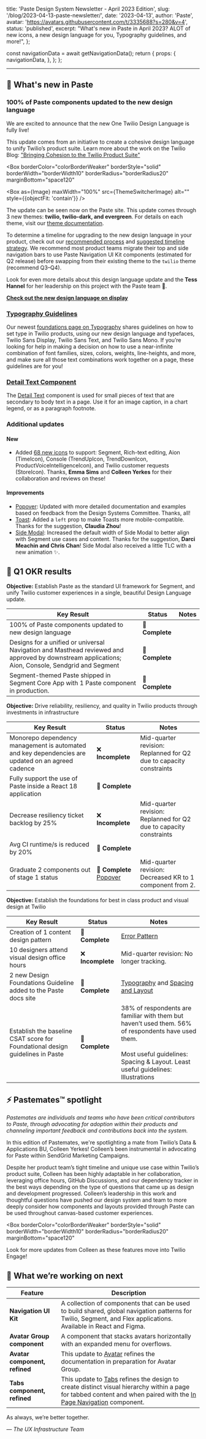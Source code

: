   title: 'Paste Design System Newsletter - April 2023 Edition',
  slug: '/blog/2023-04-13-paste-newsletter/',
  date: '2023-04-13',
  author: 'Paste',
  avatar: 'https://avatars.githubusercontent.com/t/3335688?s=280&v=4',
  status: 'published',
  excerpt:
    "What's new in Paste in April 2023? ALOT of new icons, a new design language for you, Typography guidelines, and more!",
};



  const navigationData = await getNavigationData();
  return {
    props: {
      navigationData,
    },
  };
};

<ArticleHeader
  title={meta.title}
  description={meta.description}
  date={meta.date}
  machineDate={meta.date}
  author={meta.author}
  avatar={meta.avatar}
/>

---

<contentwrapper>

<PageAside data={mdxHeadings} hideFeedback />

<ArticleContent>

## 📣 What's new in Paste

### 100% of Paste components updated to the new design language

<ResponsiveImage src={DesignLanguageImage} alt="" />

We are excited to announce that the new One Twilio Design Language is fully live!

This update comes from an initiative to create a cohesive design language to unify Twilio’s product suite. Learn more about the work on the Twilio Blog: ["Bringing Cohesion to the Twilio Product Suite"](https://www.twilio.com/blog/bringing-cohesion-to-the-twilio-product-suite-part-i)

<Box
  borderColor="colorBorderWeaker"
  borderStyle="solid"
  borderWidth="borderWidth10"
  borderRadius="borderRadius20"
  marginBottom="space120"
>
  <Box as={Image} maxWidth="100%" src={ThemeSwitcherImage} alt="" style={{objectFit: 'contain'}} />
</Box>

The update can be seen now on the Paste site. This update comes through 3 new themes: **twilio, twilio-dark, and evergreen**. For details on each theme, visit our [theme documentation](/theme).

To determine a timeline for upgrading to the new design language in your product, check out our [recommended process](https://www.figma.com/proto/wAXdm0CAM3rnjn3RJsWb2v/One-Twilio-Updates-Shareout-for-Team-UX?node-id=1-17899&scaling=contain&page-id=0%3A1) and [suggested timeline strategy](https://www.figma.com/proto/wAXdm0CAM3rnjn3RJsWb2v/One-Twilio-Updates-Shareout-for-Team-UX?node-id=154-164616&scaling=contain&page-id=0%3A1). We recommend most product teams migrate their top and side navigation bars to use Paste Navigation UI Kit components (estimated for Q2 release) before swapping from their existing theme to the `twilio` theme (recommend Q3–Q4).

Look for even more details about this design language update and the **Tess Hannel** for her leadership on this project with the Paste team 🌟.

[**Check out the new design language on display**](/)

### [Typography Guidelines](/foundations/typography)

<ResponsiveImage src={TypographyImage} alt="" />

Our newest [foundations page on Typography](/foundations/typography) shares guidelines on how to set type in Twilio products, using our new design language and typefaces, Twilio Sans Display, Twilio Sans Text, and Twilio Sans Mono. If you’re looking for help in making a decision on how to use a near-infinite combination of font families, sizes, colors, weights, line-heights, and more, and make sure all those text combinations work together on a page, these guidelines are for you!

### [Detail Text Component](/components/detail-text)

<ResponsiveImage src={DetailTextImage} alt="" />

The [Detail Text](/components/detail-text) component is used for small pieces of text that are secondary to body text in a page. Use it for an image caption, in a chart legend, or as a paragraph footnote.

### Additional updates

#### New

- Added [68 new icons](/components/icon) to support: Segment, Rich-text editing, Aion (TimeIcon), Console (TrendUpIcon, TrendDownIcon, ProductVoiceIntelligenceIcon), and Twilio customer requests (StoreIcon). Thanks, **Emma Sims** and **Colleen Yerkes** for their collaboration and reviews on these!

#### Improvements

- [Popover](/components/popover): Updated with more detailed documentation and examples based on feedback from the Design Systems Committee. Thanks, all!
- [Toast](/components/toast#reponsive-toast): Added a `left` prop to make Toasts more mobile-compatible. Thanks for the suggestion, **Claudia Zhou**!
- [Side Modal](/components/side-modal): Increased the default width of Side Modal to better align with Segment use cases and content. Thanks for the suggestion, **Darci Meachin and Chris Chan**! Side Modal also received a little TLC with a new animation ✨.

## 🚦 Q1 OKR results

**Objective:** Establish Paste as the standard UI framework for Segment, and unify Twilio customer experiences in a single, beautiful Design Language update.

| Key Result                                                                                                                                       | Status          | Notes |
| ------------------------------------------------------------------------------------------------------------------------------------------------ | --------------- | ----- |
| 100% of Paste components updated to new design language                                                                                          | 🎉 **Complete** |       |
| Designs for a unified or universal Navigation and Masthead reviewed and approved by downstream applications; Aion, Console, Sendgrid and Segment | 🎉 **Complete** |       |
| Segment-themed Paste shipped in Segment Core App with 1 Paste component in production.                                                           | 🎉 **Complete** |       |

**Objective:** Drive reliability, resiliency, and quality in Twilio products through investments in infrastructure

| Key Result                                                                                        | Status                                        | Notes                                                              |
| ------------------------------------------------------------------------------------------------- | --------------------------------------------- | ------------------------------------------------------------------ |
| Monorepo dependency management is automated and key dependencies are updated on an agreed cadence | ❌ **Incomplete**                             | Mid-quarter revision: Replanned for Q2 due to capacity constraints |
| Fully support the use of Paste inside a React 18 application                                      | 🎉 **Complete**                               |                                                                    |
| Decrease resiliency ticket backlog by 25%                                                         | ❌ **Incomplete**                             | Mid-quarter revision: Replanned for Q2 due to capacity constraints |
| Avg CI runtime/s is reduced by 20%                                                                | 🎉 **Complete**                               |                                                                    |
| Graduate 2 components out of stage 1 status                                                       | 🎉 **Complete** [Popover](components/popover) | Mid-quarter revision: Decreased KR to 1 component from 2.          |

**Objective:** Establish the foundations for best in class product and visual design at Twilio

| Key Result                                                                    | Status            | Notes                                                                                                                                                                                             |
| ----------------------------------------------------------------------------- | ----------------- | ------------------------------------------------------------------------------------------------------------------------------------------------------------------------------------------------- |
| Creation of 1 content design pattern                                          | 🎉 **Complete**   | [Error Pattern](patterns/error-state)                                                                                                                                                             |
| 10 designers attend visual design office hours                                | ❌ **Incomplete** | Mid-quarter revision: No longer tracking.                                                                                                                                                         |
| 2 new Design Foundations Guideline added to the Paste docs site               | 🎉 **Complete**   | [Typography](foundations/typography) and [Spacing and Layout](foundations/spacing-and-layout)                                                                                                     |
| Establish the baseline CSAT score for Foundational design guidelines in Paste | 🎉 **Complete**   | 38% of respondents are familiar with them but haven’t used them. 56% of respondents have used them. <br /><br /> Most useful guidelines: Spacing & Layout. Least useful guidelines: Illustrations |

<Box marginBottom="space120" />

## ⚡️ Pastemates™ spotlight

<em>
  Pastemates are individuals and teams who have been critical contributors to Paste, through advocating for adoption
  within their products and channeling important feedback and contributions back into the system.
</em>

<Box marginBottom="space70" />

<ResponsiveImage src={Colleen} alt="" />

In this edition of Pastemates, we're spotlighting a mate from Twilio’s Data & Applications BU, Colleen Yerkes! Colleen’s been instrumental in advocating for Paste within SendGrid Marketing Campaigns.

Despite her product team’s tight timeline and unique use case within Twilio’s product suite, Colleen has been highly adaptable in her collaboration, leveraging office hours, GitHub Discussions, and our dependency tracker in the best ways depending on the type of questions that came up as design and development progressed. Colleen’s leadership in this work and thoughtful questions have pushed our design system and team to more deeply consider how components and layouts provided through Paste can be used throughout canvas-based customer experiences.

<Box
  borderColor="colorBorderWeaker"
  borderStyle="solid"
  borderWidth="borderWidth10"
  borderRadius="borderRadius20"
  marginBottom="space120"
>
  <ResponsiveImage src={Editor} alt="" />
</Box>

Look for more updates from Colleen as these features move into Twilio Engage!

## 👀 What we’re working on next

| Feature                       | Description                                                                                                                                                                                                              |
| ----------------------------- | ------------------------------------------------------------------------------------------------------------------------------------------------------------------------------------------------------------------------ |
| **Navigation UI Kit**         | A collection of components that can be used to build shared, global navigation patterns for Twilio, Segment, and Flex applications. Available in React and Figma.                                                        |
| **Avatar Group component**    | A component that stacks avatars horizontally with an expanded menu for overflows.                                                                                                                                        |
| **Avatar component, refined** | This update to [Avatar](/components/avatar) refines the documentation in preparation for Avatar Group.                                                                                                                   |
| **Tabs component, refined**   | This update to [Tabs](/components/tabs) refines the design to create distinct visual hierarchy within a page for tabbed content and when paired with the [In Page Navigation](/components/in-page-navigation) component. |

<Box marginBottom="space120" />

As always, we’re better together.

<em>— The UX Infrastructure Team</em>

</ArticleContent>

</contentwrapper>
